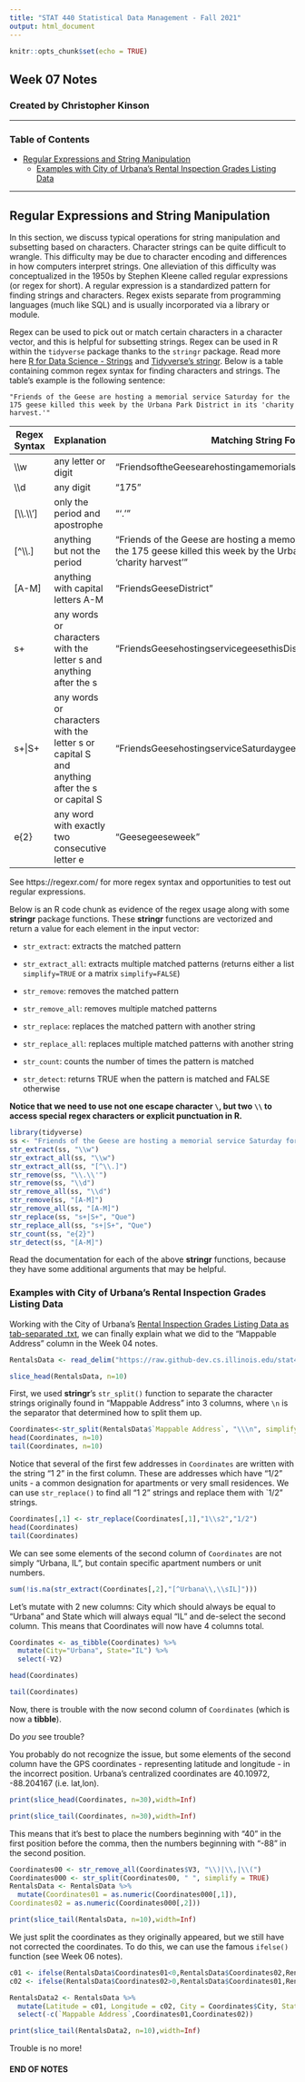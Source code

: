 ```yaml
---
title: "STAT 440 Statistical Data Management - Fall 2021"
output: html_document
---
```


```r
knitr::opts_chunk$set(echo = TRUE)
```

## Week 07 Notes
### Created by Christopher Kinson


***

### Table of Contents

- [Regular Expressions and String Manipulation](#regex)  
  - [Examples with City of Urbana's Rental Inspection Grades Listing Data](#examples)

***


## <a name="regex"></a>Regular Expressions and String Manipulation

In this section, we discuss typical operations for string manipulation and subsetting based on characters. Character strings can be quite difficult to wrangle. This difficulty may be due to character encoding and differences in how computers interpret strings. One alleviation of this difficulty was conceptualized in the 1950s by Stephen Kleene called regular expressions (or regex for short). A regular expression is a standardized pattern for finding strings and characters. Regex exists separate from programming languages (much like SQL) and is usually incorporated via a library or module. 

Regex can be used to pick out or match certain characters in a character vector, and this is helpful for subsetting strings. Regex can be used in R within the `tidyverse` package thanks to the `stringr` package. Read more here [R for Data Science - Strings](https://r4ds.had.co.nz/strings.html) and [Tidyverse's stringr](https://stringr.tidyverse.org/). Below is a table containing common regex syntax for finding characters and strings. The table's example is the following sentence: 

    "Friends of the Geese are hosting a memorial service Saturday for the 175 geese killed this week by the Urbana Park District in its 'charity harvest.'"

Regex Syntax | Explanation | Matching String Found
---|---|---|
\\\\w |any letter or digit | "FriendsoftheGeesearehostingamemorialserviceSaturdayforthe175"
\\\\d | any digit | "175"
[\\\\.\\\\'] | only the period and apostrophe | "'.'"
[^\\.] | anything but not the period | "Friends of the Geese are hosting a memorial service Saturday for the 175 geese killed this week by the Urbana Park District in its 'charity harvest'"
[A-M] | anything with capital letters A-M| "FriendsGeeseDistrict"
s+ | any words or characters with the letter s and anything after the s| "FriendsGeesehostingservicegeesethisDistrictitsharvest"
s+\|S+ | any words or characters with the letter s or capital S and anything after the s or capital S | "FriendsGeesehostingserviceSaturdaygeesethisDistrictitsharvest"
e{2} | any word with exactly two consecutive letter e| "Geesegeeseweek"

See https://regexr.com/ for more regex syntax and opportunities to test out regular expressions.

Below is an R code chunk as evidence of the regex usage along with some **stringr** package functions. These **stringr** functions are vectorized and return a value for each element in the input vector:

- `str_extract`: extracts the matched pattern

- `str_extract_all`: extracts multiple matched patterns (returns either a list `simplify=TRUE` or a matrix `simplify=FALSE`)

- `str_remove`: removes the matched pattern

- `str_remove_all`: removes multiple matched patterns

- `str_replace`: replaces the matched pattern with another string

- `str_replace_all`: replaces multiple matched patterns with another string

- `str_count`: counts the number of times the pattern is matched

- `str_detect`: returns TRUE when the pattern is matched and FALSE otherwise

**Notice that we need to use not one escape character `\`, but two `\\` to access special regex characters or explicit punctuation in R.**

```r
library(tidyverse)
ss <- "Friends of the Geese are hosting a memorial service Saturday for the 175 geese killed this week by the Urbana Park District in its 'charity harvest.'"
str_extract(ss, "\\w")
str_extract_all(ss, "\\w")
str_extract_all(ss, "[^\\.]")
str_remove(ss, "\\.\\'")
str_remove(ss, "\\d")
str_remove_all(ss, "\\d")
str_remove(ss, "[A-M]")
str_remove_all(ss, "[A-M]")
str_replace(ss, "s+|S+", "Que")
str_replace_all(ss, "s+|S+", "Que")
str_count(ss, "e{2}")
str_detect(ss, "[A-M]")
```

Read the documentation for each of the above **stringr** functions, because they have some additional arguments that may be helpful.

### <a name="examples"></a>Examples with City of Urbana's Rental Inspection Grades Listing Data

Working with the City of Urbana's [Rental Inspection Grades Listing Data as tab-separated .txt](https://github-dev.cs.illinois.edu/stat440-fa21/stat440-fa21-course-content/raw/master/data/rental-inspections-grades-data03.txt), we can finally explain what we did to the "Mappable Address" column in the Week 04 notes.

```r
RentalsData <- read_delim("https://raw.github-dev.cs.illinois.edu/stat440-fa21/stat440-fa21-course-content/master/data/rental-inspections-grades-data03.txt?token=AAACHCLZW5CP4CHXFN6F5YDBQWJ36", delim="\t")

slice_head(RentalsData, n=10)
```

First, we used **stringr**'s `str_split()` function to separate the character strings originally found in "Mappable Address" into 3 columns, where `\n` is the separator that determined how to split them up.

```r
Coordinates<-str_split(RentalsData$`Mappable Address`, "\\\n", simplify = TRUE)
head(Coordinates, n=10)
tail(Coordinates, n=10)
```

Notice that several of the first few addresses in `Coordinates` are written with the string "1 2" in the first column. These are addresses which have "1/2" units - a common designation for apartments or very small residences. We can use `str_replace()` to find all "1 2" strings and replace them with `1/2" strings.

```r
Coordinates[,1] <- str_replace(Coordinates[,1],"1\\s2","1/2")
head(Coordinates)
tail(Coordinates)
```

We can see some elements of the second column of `Coordinates` are not simply "Urbana, IL", but contain specific apartment numbers or unit numbers.

```r
sum(!is.na(str_extract(Coordinates[,2],"[^Urbana\\,\\sIL]")))
```

Let's mutate with 2 new columns: City which should always be equal to "Urbana" and State which will always equal "IL" and de-select the second column. This means that Coordinates will now have 4 columns total.

```r
Coordinates <- as_tibble(Coordinates) %>%
  mutate(City="Urbana", State="IL") %>%
  select(-V2)

head(Coordinates)

tail(Coordinates)
```

Now, there is trouble with the now second column of `Coordinates` (which is now a **tibble**). 

Do *you* see trouble? 

You probably do not recognize the issue, but some elements of the second column have the GPS coordinates - representing latitude and longitude - in the incorrect position. Urbana's centralized coordinates are 40.10972, -88.204167 (i.e. lat,lon).

```r
print(slice_head(Coordinates, n=30),width=Inf)

print(slice_tail(Coordinates, n=30),width=Inf)
```

This means that it's best to place the numbers beginning with "40" in the first position before the comma, then the numbers beginning with "-88" in the second position.

```r
Coordinates00 <- str_remove_all(Coordinates$V3, "\\)|\\,|\\(")
Coordinates000 <- str_split(Coordinates00, " ", simplify = TRUE)
RentalsData <- RentalsData %>%
  mutate(Coordinates01 = as.numeric(Coordinates000[,1]),
Coordinates02 = as.numeric(Coordinates000[,2]))

print(slice_tail(RentalsData, n=10),width=Inf)
```

We just split the coordinates as they originally appeared, but we still have not corrected the coordinates. To do this, we can use the famous `ifelse()` function (see Week 06 notes).

```r
c01 <- ifelse(RentalsData$Coordinates01<0,RentalsData$Coordinates02,RentalsData$Coordinates01)
c02 <- ifelse(RentalsData$Coordinates02>0,RentalsData$Coordinates01,RentalsData$Coordinates02)

RentalsData2 <- RentalsData %>%
  mutate(Latitude = c01, Longitude = c02, City = Coordinates$City, State = Coordinates$State) %>%
  select(-c(`Mappable Address`,Coordinates01,Coordinates02))

print(slice_tail(RentalsData2, n=10),width=Inf)
```

Trouble is no more!

#### END OF NOTES